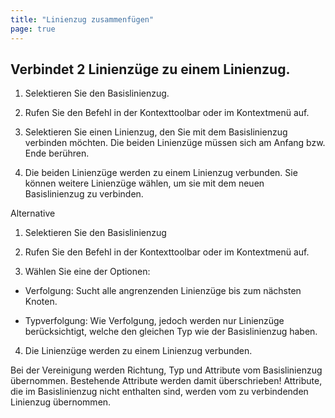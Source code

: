 ```yaml
---
title: "Linienzug zusammenfügen"
page: true
---
```

## Verbindet 2 Linienz&#252;ge zu einem Linienzug.

1. Selektieren Sie den Basislinienzug.

2. Rufen Sie den Befehl in der Kontexttoolbar oder im Kontextmen&#252; auf.

3. Selektieren Sie einen Linienzug, den Sie mit dem Basislinienzug verbinden m&#246;chten. Die beiden Linienz&#252;ge m&#252;ssen sich am Anfang bzw. Ende ber&#252;hren.

4. Die beiden Linienz&#252;ge werden zu einem Linienzug verbunden. Sie k&#246;nnen weitere Linienz&#252;ge w&#228;hlen, um sie mit dem neuen Basislinienzug zu verbinden.




Alternative


1. Selektieren Sie den Basislinienzug

2. Rufen Sie den Befehl in der Kontexttoolbar oder im Kontextmen&#252; auf.

3. W&#228;hlen Sie eine der Optionen:

- Verfolgung: Sucht alle angrenzenden Linienz&#252;ge bis zum n&#228;chsten Knoten.

- Typverfolgung: Wie Verfolgung, jedoch werden nur Linienz&#252;ge ber&#252;cksichtigt, welche den gleichen Typ wie der Basislinienzug haben.



4. Die Linienz&#252;ge werden zu einem Linienzug verbunden.




<Warning>
 Bei der Vereinigung werden Richtung, Typ und Attribute vom Basislinienzug &#252;bernommen. Bestehende Attribute werden damit &#252;berschrieben!
</Warning>

<Success>
Attribute, die im Basislinienzug nicht enthalten sind, werden vom zu verbindenden Linienzug &#252;bernommen.
</Success>


